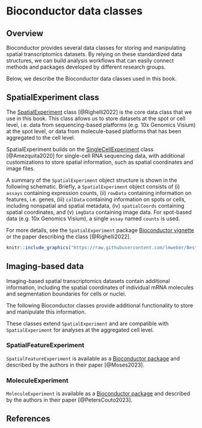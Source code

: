 # Bioconductor data classes {#sec-bkg-bioconductor-data-classes}

## Overview

Bioconductor provides several data classes for storing and manipulating spatial transcriptomics datasets. By relying on these standardized data structures, we can build analysis workflows that can easily connect methods and packages developed by different research groups.

Below, we describe the Bioconductor data classes used in this book.


## SpatialExperiment class

The [SpatialExperiment](https://bioconductor.org/packages/SpatialExperiment) class [@Righelli2022] is the core data class that we use in this book. This class allows us to store datasets at the spot or cell level, i.e. data from sequencing-based platforms (e.g. 10x Genomics Visium) at the spot level, or data from molecule-based platforms that has been aggregated to the cell level.

SpatialExperiment builds on the [SingleCellExperiment](https://bioconductor.org/packages/SingleCellExperiment) class [@Amezquita2020] for single-cell RNA sequencing data, with additional customizations to store spatial information, such as spatial coordinates and image files.

A summary of the `SpatialExperiment` object structure is shown in the following schematic. Briefly, a `SpatialExperiment` object consists of (i) `assays` containing expression counts, (ii) `rowData` containing information on features, i.e. genes, (iii) `colData` containing information on spots or cells, including nonspatial and spatial metadata, (iv) `spatialCoords` containing spatial coordinates, and (v) `imgData` containing image data. For spot-based data (e.g. 10x Genomics Visium), a single `assay` named `counts` is used.

For more details, see the `SpatialExperiment` package [Bioconductor vignette](https://bioconductor.org/packages/release/bioc/vignettes/SpatialExperiment/inst/doc/SpatialExperiment.html) or the paper describing the class [@Righelli2022].

```r
knitr::include_graphics("https://raw.githubusercontent.com/lmweber/BestPracticesST-resources/main/images/SPE.png")
```


## Imaging-based data

Imaging-based spatial transcriptomics datasets contain additional information, including the spatial coordinates of individual mRNA molecules and segmentation boundaries for cells or nuclei.

The following Bioconductor classes provide additional functionality to store and manipulate this information.

These classes extend `SpatialExperiment` and are compatible with `SpatialExperiment` for analyses at the aggregated cell level.


### SpatialFeatureExperiment

`SpatialFeatureExperiment` is available as a [Bioconductor package](https://bioconductor.org/packages/SpatialFeatureExperiment) and described by the authors in their paper [@Moses2023].


### MoleculeExperiment

`MoleculeExperiment` is available as a [Bioconductor package](https://bioconductor.org/packages/MoleculeExperiment) and described by the authors in their paper [@PetersCouto2023].


## References {.unnumbered}
